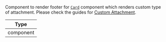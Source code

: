 Component to render footer for [`Card`](../../../../ui-components/card.mdx) component which renders custom type of attachment. Please check the guides for [Custom Attachment](/reactnative/guides/custom-attachment).

| Type      |
| --------- |
| component |
